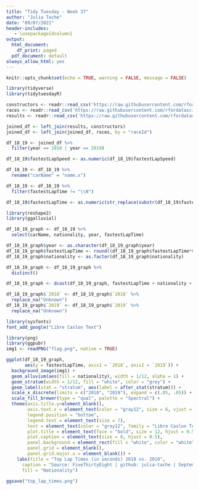 ```yaml
---
title: "Tidy Tuesday - Week 37"
author: "Julia Tache"
date: "09/07/2021"
header-includes:
   - \usepackage{dcolumn}
output:
  html_document:
    df_print: paged
  pdf_document: default 
always_allow_html: yes
---
```


```r
knitr::opts_chunk$set(echo = TRUE, warning = FALSE, message = FALSE)
```

```r
library(tidyverse)
library(tidytuesdayR)

constructors <- readr::read_csv('https://raw.githubusercontent.com/rfordatascience/tidytuesday/master/data/2021/2021-09-07/constructors.csv')
races <- readr::read_csv('https://raw.githubusercontent.com/rfordatascience/tidytuesday/master/data/2021/2021-09-07/races.csv')
results <- readr::read_csv('https://raw.githubusercontent.com/rfordatascience/tidytuesday/master/data/2021/2021-09-07/results.csv')
```

```r
joined_df <- left_join(results, constructors)
joined_df <- left_join(joined_df, races, by = "raceId")

df_18_19 <- joined_df %>%
  filter(year == 2018 | year == 2019)

df_18_19$fastestLapSpeed <- as.numeric(df_18_19$fastestLapSpeed)

df_18_19 <- df_18_19 %>%
  rename("carName" = "name.x") 

df_18_19 <- df_18_19 %>%
  filter(fastestLapTime != "\\N")

df_18_19$fastestLapTime <- as.numeric(str_replace(substr(df_18_19$fastestLapTime, 1, 4), ":", "."))
```

```r
library(reshape2)
library(ggalluvial)

df_18_19_graph <- df_18_19 %>%
  select(carName, nationality, year, fastestLapTime)

df_18_19_graph$year <- as.character(df_18_19_graph$year)
df_18_19_graph$fastestLapTime <- round((df_18_19_graph$fastestLapTime*60), 0)
df_18_19_graph$nationality <- as.factor(df_18_19_graph$nationality)

df_18_19_graph <- df_18_19_graph %>%
  distinct()

df_18_19_graph <- dcast(df_18_19_graph, fastestLapTime + nationality + carName ~ year, value.var = "carName")

df_18_19_graph$`2018` <- df_18_19_graph$`2018` %>%
  replace_na("Unknown")
df_18_19_graph$`2019` <- df_18_19_graph$`2019` %>%
  replace_na("Unknown")

library(sysfonts)
font_add_google("Libre Caslon Text")

library(png)
library(ggpubr)
img1 <- readPNG("flag.png", native = TRUE)

ggplot(df_18_19_graph,
       aes(y = fastestLapTime, axis1 = `2018`, axis2 = `2019`)) +
  background_image(img1) +
  geom_alluvium(aes(fill = nationality), width = 1/12, alpha = 1) +
  geom_stratum(width = 1/12, fill = "white", color = "grey") +
  geom_label(stat = "stratum", aes(label = after_stat(stratum))) +
  scale_x_discrete(limits = c("2018", "2019"), expand = c(.05, .05)) +
  scale_fill_brewer(type = "qual", palette = "Spectral") +
  theme(axis.title.y=element_blank(),
        axis.text.x = element_text(color = "gray12", size = 6, vjust = 1, hjust = 1),
        legend.position = "bottom",
        legend.text = element_text(size = 7),
        text = element_text(color = "gray12", family = "Libre Caslon Text"),
        plot.title = element_text(face = "bold", size = 12, hjust = 0.5),
        plot.caption = element_text(size = 8, hjust = 0.5),
        panel.background = element_rect(fill = "white", color = "white"),
        panel.grid = element_blank(),
        panel.grid.major.x = element_blank()) +
    labs(title = "Top Lap Times (in seconds) 2018 vs. 2019",
      caption = "Source: FiveThirtyEight | github: julia-tache | September 7th, 2021",
      fill = "Nationality") 

ggsave("top_lap_times.png")
```

